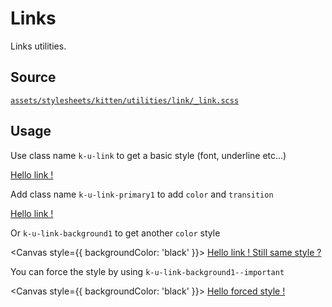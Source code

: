 
<Meta title="Documentation/CSS Utilities/Link" />

# Links

Links utilities.

## Source

[`assets/stylesheets/kitten/utilities/link/_link.scss`](https://github.com/KissKissBankBank/kitten/blob/master/assets/stylesheets/kitten/utilities/link/_link.scss)

## Usage

Use class name `k-u-link` to get a basic style (font, underline etc...)

<Canvas>
<a href="#" className="k-u-link">
  Hello link !
</a>
</Canvas>

Add class name `k-u-link-primary1` to add `color` and `transition`

<Canvas>
<a href="#" className="k-u-link k-u-link-primary1">
  Hello link !
</a>
</Canvas>

Or `k-u-link-background1` to get another `color` style

<Canvas style={{ backgroundColor: 'black' }}>
<a href="#" className="k-u-link k-u-link-background1">
  Hello link ! Still same style ?
</a>
</Canvas>

You can force the style by using `k-u-link-background1--important`

<Canvas style={{ backgroundColor: 'black' }}>
<a href="#" className="k-u-link k-u-link-background1--important">
  Hello forced style !
</a>
</Canvas>
